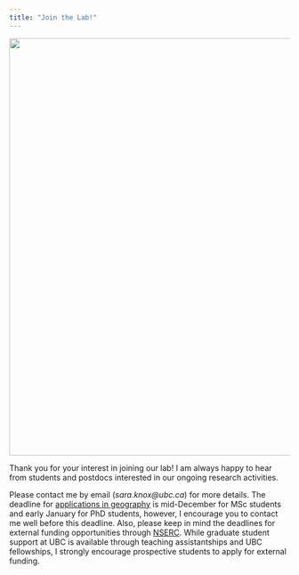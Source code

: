 ```yaml
---
title: "Join the Lab!"
---
```

<img src="images/lab-group.jpeg" style="display: block; margin-left: auto; margin-right: auto; max-width: 100%; height: auto; object-fit: fill" width="750"/>

Thank you for your interest in joining our lab! I am always happy to hear from students and postdocs interested in our ongoing research activities.

Please contact me by email (*sara.knox@ubc.ca*) for more details. The deadline for <a href="https://geog.ubc.ca/graduate/admissions/">applications in geography</a> is mid-December for MSc students and early January for PhD students, however, I encourage you to contact me well before this deadline. Also, please keep in mind the deadlines for external funding opportunities through <a href="https://www.nserc-crsng.gc.ca/Students-Etudiants/pg-cs/index_eng.asp">NSERC</a>. While graduate student support at UBC is available through teaching assistantships and UBC fellowships, I strongly encourage prospective students to apply for external funding.